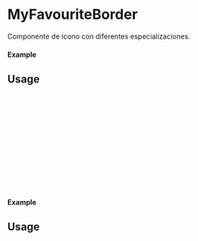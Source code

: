 
<Meta of={MyFavouriteBorder} title="MyFavouriteBorder" />

# MyFavouriteBorder

Componente de icono con diferentes especializaciones.

#### Example

<Canvas of={MyFavouriteBorder.Primary} />

## Usage

```ts
import {MyFavouriteBorder} from 'milibreria';

function Example(){
    return (
        <MyFavouriteBorder
         iconcolor: 'red',
         disabled: false,
         onClick: () => alert("MyFavouriteBorder primary"),
        />
    );
};

export default Example;
```
#### Example
<Canvas of={MyFavouriteBorder.Disabled} />

## Usage

```ts
import {MyFavouriteBorder} from 'milibreria';

function Example(){
    return (
        <MyFavourite
        iconcolor: 'blue',
        disabled: true,
        onClick: () => alert("MyFavouriteBorder disabled"),
        />
    );
};

